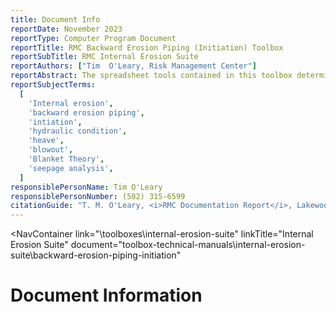 ```yaml
---
title: Document Info
reportDate: November 2023
reportType: Computer Program Document
reportTitle: RMC Backward Erosion Piping (Initiation) Toolbox
reportSubTitle: RMC Internal Erosion Suite
reportAuthors: ["Tim  O'Leary, Risk Management Center"]
reportAbstract: The spreadsheet tools contained in this toolbox deterministically and probabilistically assess the likelihood of initiation of backward erosion piping using Blanket Theory as described in TM 3-424 (1956) and EM 1110-2-1913 (2000), with corrections from ERDC/GSL TR-18-24 (Brandon et al. 2018), and first-order, second-moment method of reliability analysis as described in ETL 1110-2-561 (2006).
reportSubjectTerms:
  [
    'Internal erosion',
    'backward erosion piping',
    'intiation',
    'hydraulic condition',
    'heave',
    'blowout',
    'Blanket Theory',
    'seepage analysis',
  ]
responsiblePersonName: Tim O'Leary
responsiblePersonNumber: (502) 315-6599
citationGuide: "T. M. O'Leary, <i>RMC Documentation Report</i>, Lakewood, CO: U.S. Army Corps of Engineers, Risk Management Center, 2025. Accessed on <i>{enter current date here}</i>."
---
```



<NavContainer
link="\toolboxes\internal-erosion-suite"
linkTitle="Internal Erosion Suite"
document="toolbox-technical-manuals\internal-erosion-suite\backward-erosion-piping-initiation"

> </NavContainer>

# Document Information

<DocumentMetadata metadata={frontMatter} />
